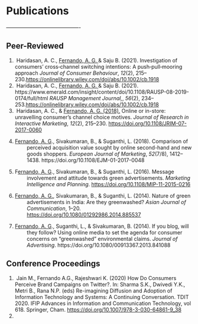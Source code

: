 <title>Research</title>
<h1>Publications</h1>
<p>-------------------------------------------</p>
<h2>Peer-Reviewed</h2>
<ol>
<li>&nbsp;Haridasan, A. C., <span style="text-decoration: underline;">Fernando, A. G. </span> &amp;  Saju B. (2021).</span> Investigation of consumers' cross‐channel switching intentions: A push‐pull‐mooring approach <em>Journal of Consumer Behaviour</em>, <em>12</em>(2), 215&ndash;230.<a href="https://onlinelibrary.wiley.com/doi/abs/10.1002/cb.1918">https://onlinelibrary.wiley.com/doi/abs/10.1002/cb.1918</a></li>

<li>&nbsp;Haridasan, A. C., <span style="text-decoration: underline;">Fernando, A. G. </span> &amp;  Saju B. (2021).</span> https://www.emerald.com/insight/content/doi/10.1108/RAUSP-08-2019-0174/full/html <em>RAUSP Management Journal,</em>, <em>56</em>(2), 234&ndash;253.<a href="https://onlinelibrary.wiley.com/doi/abs/10.1002/cb.1918">https://onlinelibrary.wiley.com/doi/abs/10.1002/cb.1918</a></li>


<li>&nbsp;Haridasan, A. C., &amp; <span style="text-decoration: underline;">Fernando, A. G. (2018).</span> Online or in-store: unravelling consumer&rsquo;s channel choice motives. <em>Journal of Research in Interactive Marketing</em>, <em>12</em>(2), 215&ndash;230. <a href="https://doi.org/10.1108/JRIM-07-2017-0060">https://doi.org/10.1108/JRIM-07-2017-0060</a></li>
<li>

<p style="margin-left: 24pt; text-indent: -24.0pt;"><span style="text-decoration: underline;">Fernando, A. G</span>., Sivakumaran, B., &amp; Suganthi, L. (2018). Comparison of perceived acquisition value sought by online second-hand and new goods shoppers. <em>European Journal of Marketing</em>, <em>52</em>(7/8), 1412&ndash;1438. https://doi.org/10.1108/EJM-01-2017-0048</p>
</li>
<li>
<p style="margin-left: 24pt; text-indent: -24.0pt;">F<span style="text-decoration: underline;">ernando, A. G</span>., Sivakumaran, B., &amp; Suganthi, L. (2016). Message involvement and attitude towards green advertisements. <em>Marketing Intelligence and Planning</em>. <a href="https://doi.org/10.1108/MIP-11-2015-0216">https://doi.org/10.1108/MIP-11-2015-0216</a></p>
</li>
<li>
<p style="margin-left: 24pt; text-indent: -24.0pt;"><span style="text-decoration: underline;">Fernando, A. G.</span>, Sivakumaran, B., &amp; Suganthi, L. (2014). Nature of green advertisements in India: Are they greenwashed? <em>Asian Journal of Communication</em>, 1&ndash;20. <a href="https://doi.org/10.1080/01292986.2014.885537">https://doi.org/10.1080/01292986.2014.885537</a></p>
</li>
<li>
<p style="margin-left: 24pt; text-indent: -24.0pt;"><span style="text-decoration: underline;">Fernando, A. G</span>., Suganthi, L., &amp; Sivakumaran, B. (2014). If you blog, will they follow? Using online media to set the agenda for consumer concerns on &ldquo;greenwashed&rdquo; environmental claims. <em>Journal of Advertising</em>. https://doi.org/10.1080/00913367.2013.841088</p>
</li>
</ol>

<h2>Conference Proceedings</h2>
<ol>
<li>&nbsp;Jain M., Fernando A.G., Rajeshwari K. (2020) How Do Consumers Perceive Brand Campaigns on Twitter?. In: Sharma S.K., Dwivedi Y.K., Metri B., Rana N.P. (eds) Re-imagining Diffusion and Adoption of Information Technology and Systems: A Continuing Conversation. TDIT 2020. IFIP Advances in Information and Communication Technology, vol 618. Springer, Cham.  <a href="https://doi.org/10.1007/978-3-030-64861-9_38">https://doi.org/10.1007/978-3-030-64861-9_38</a></li>
<li>
